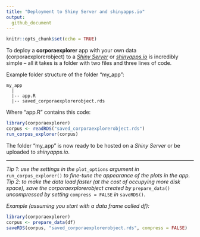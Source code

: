 ```yaml
---
title: "Deployment to Shiny Server and shinyapps.io"
output: 
  github_document
---
```


```r
knitr::opts_chunk$set(echo = TRUE)
```

To deploy a **corporaexplorer** app with your own data (corporaexplorerobject) to a
*[Shiny Server](https://rstudio.com/products/shiny/shiny-server/)* or 
*[shinyapps.io](https://www.shinyapps.io/)*
is incredibly simple -- all it takes is a folder with two files and three lines of code.

Example folder structure of the folder "my_app":

```
my_app  
  |  
  |-- app.R  
  |-- saved_corporaexplorerobject.rds  
```

Where "app.R" contains this code:

```r
library(corporaexplorer)
corpus <- readRDS("saved_corporaexplorerobject.rds")
run_corpus_explorer(corpus)
```

The folder "my_app" is now ready to be hosted on a *Shiny Server* or be uploaded to *shinyapps.io*.

<hr>

*Tip 1: use the settings in the* `plot_options` *argument in* `run_corpus_explorer()` *to fine-tune the appearance of the plots in the app.*  
*Tip 2: to make the data load faster (at the cost of occupying more disk space), save the corporaexplorerobject created by* `prepare_data()` *uncompressed by setting* `compress = FALSE` *in* `saveRDS()`.

*Example (assuming you start with a data frame called df):*

```r
library(corporaexplorer)
corpus <- prepare_data(df)
saveRDS(corpus, "saved_corporaexplorerobject.rds", compress = FALSE)
```
